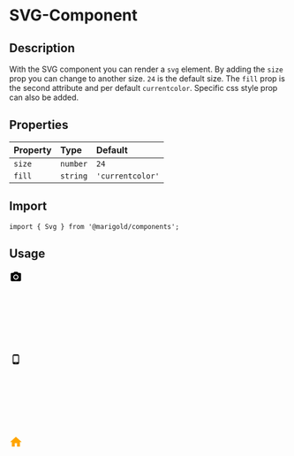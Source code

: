 
<Meta title="Components/Svg" />

# SVG-Component

## Description

With the SVG component you can render a `svg` element.
By adding the `size` prop you can change to another size. `24` is the default size.
The `fill` prop is the second attribute and per default `currentcolor`.
Specific css style prop can also be added.

## Properties

| Property | Type     | Default          |
| :------- | :------- | :--------------- |
| `size`   | `number` | `24`             |
| `fill`   | `string` | `'currentcolor'` |

## Import

```tsx
import { Svg } from '@marigold/components';
```

## Usage

<Preview>
  <Story name="example1-svg">
    <Svg>
      <path d="M11.9634 17.6396C12.8179 17.6396 13.5991 17.4321 14.3071 17.0171C15.0151 16.602 15.5828 16.0344 16.01 15.3142C16.4373 14.594 16.6509 13.8127 16.6509 12.9705C16.6509 12.1282 16.4373 11.3469 16.01 10.6267C15.5828 9.90649 15.0151 9.33887 14.3071 8.92383C13.5991 8.50879 12.8179 8.30127 11.9634 8.30127C11.1089 8.30127 10.3276 8.50879 9.61963 8.92383C8.91162 9.33887 8.3501 9.90649 7.93506 10.6267C7.52002 11.3469 7.3125 12.1282 7.3125 12.9705C7.3125 13.8127 7.52002 14.594 7.93506 15.3142C8.3501 16.0344 8.91162 16.602 9.61963 17.0171C10.3276 17.4321 11.1089 17.6396 11.9634 17.6396ZM19.4341 5.48145C19.9468 5.48145 20.3862 5.66455 20.7524 6.03076C21.1187 6.39697 21.3018 6.83642 21.3018 7.34912V18.5552C21.3018 19.0679 21.1187 19.5073 20.7524 19.8735C20.3862 20.2397 19.9468 20.4229 19.4341 20.4229H4.49268C3.97998 20.4229 3.54053 20.2397 3.17432 19.8735C2.8081 19.5073 2.625 19.0679 2.625 18.5552V7.34912C2.625 6.83642 2.8081 6.39697 3.17432 6.03076C3.54053 5.66455 3.97998 5.48145 4.49268 5.48145H7.45898L9.18018 3.61377H14.7832L16.4678 5.48145H19.4341ZM11.9634 9.98584C12.7935 9.98584 13.5015 10.2788 14.0874 10.8647C14.6733 11.4507 14.9663 12.1526 14.9663 12.9705C14.9663 13.7883 14.6733 14.4902 14.0874 15.0762C13.5015 15.6621 12.7935 15.9551 11.9634 15.9551C11.1333 15.9551 10.4253 15.6621 9.83936 15.0762C9.25342 14.4902 8.96045 13.7883 8.96045 12.9705C8.96045 12.1526 9.25342 11.4507 9.83936 10.8647C10.4253 10.2788 11.1333 9.98584 11.9634 9.98584Z" />
    </Svg>
  </Story>
  <Story name="example2-svg">
    <Svg size={64}>
      <path d="M15.2617 3H8.69638C7.33407 3 6.23438 4.09636 6.23438 5.45455V18.5455C6.23438 19.9036 7.33407 21 8.69638 21H15.2617C16.624 21 17.7237 19.9036 17.7237 18.5455V5.45455C17.7237 4.09636 16.624 3 15.2617 3V3ZM13.6204 19.3637H10.3377V18.5455H13.6204V19.3637V19.3637ZM16.2876 16.909H7.67054V5.4545H16.2876V16.909V16.909Z" />
    </Svg>
  </Story>
  <Story name="example3-svg">
    <Svg size={32} fill="orange">
      <path d="M9.9 20.113V13.8415H14.1V20.113H19.35V11.751H22.5L12 2.34375L1.5 11.751H4.65V20.113H9.9Z" />
    </Svg>
  </Story>
</Preview>
